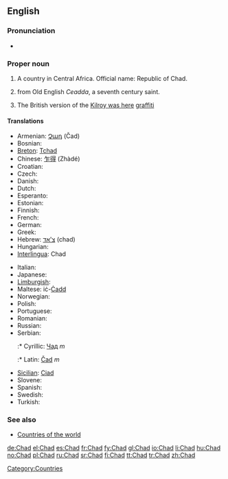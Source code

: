 {{also|chad}}
==English==
{{wikipedia}}

===Pronunciation===
* {{IPA|/tʃæd/}}
*: {{rhymes|æd}}

===Proper noun===
{{en-proper noun}}

# A country in Central Africa. Official name: Republic of Chad.
# {{given name|male}} from Old English ''Ceadda'', a seventh century saint.
# {{UK}} The British version of the [[Kilroy was here]] [[graffiti]]
{{wikipedia|Chad(graffiti)}}

====Translations====
{{trans-top|country in central Africa}}
* Armenian: [[Չադ]] (Čad)
* Bosnian: {{t-|bs|Čad|m}}
* [[Breton]]: [[Tchad]]
* Chinese: [[乍得]] (Zhàdé)
* Croatian: {{t-|hr|Čad|m}}
* Czech: {{t+|cs|Čad|m}}
* Danish: {{t+|da|Tchad}}
* Dutch: {{t+|nl|Tsjaad}}
* Esperanto: {{t-|eo|Ĉado|xs=Esperanto}}
* Estonian: {{t-|et|Tšaad}}
* Finnish: {{t+|fi|Tšad}}
* French: {{t+|fr|Tchad}}
* German: {{t+|de|Tschad}}
* Greek: {{t+|el|Τσαντ|sc=Grek}}
* Hebrew: [[צ'אד]] (chad)
* Hungarian: {{t+|hu|Csád}}
* [[Interlingua]]: Chad
{{trans-mid}}
* Italian: {{t-|it|Ciad}}
* Japanese: {{t+|ja|チャド|tr=Chado|sc=Jpan}}
* [[Limburgish]]: {{t-|li|Tchad|xs=Limburgish}}
* Maltese: iċ-[[Ċadd]]
* Norwegian: {{t+|no|Tsjad}}
* Polish: {{t+|pl|Czad}}
* Portuguese: {{t+|pt|Chade}}
* Romanian: {{t-|ro|Ciad|n}}
* Russian: {{t+|ru|Чад|sc=Cyrl}}
* Serbian:
*:* Cyrillic: [[Чад]] ''m''
*:* Latin: [[Čad]] ''m''
* [[Sicilian]]: [[Ciad]] {{m}}
* Slovene: {{t+|sl|Čad|m}}
* Spanish: {{t+|es|Chad}}
* Swedish: {{t+|sv|Tchad}}
* Turkish: {{t+|tr|Çad}}
{{trans-bottom}}

===See also===
* [[Appendix:Countries of the world|Countries of the world]]

[[Category:Countries]]

[[de:Chad]]
[[el:Chad]]
[[es:Chad]]
[[fr:Chad]]
[[fy:Chad]]
[[gl:Chad]]
[[io:Chad]]
[[li:Chad]]
[[hu:Chad]]
[[no:Chad]]
[[pl:Chad]]
[[ru:Chad]]
[[sr:Chad]]
[[fi:Chad]]
[[tt:Chad]]
[[tr:Chad]]
[[zh:Chad]]